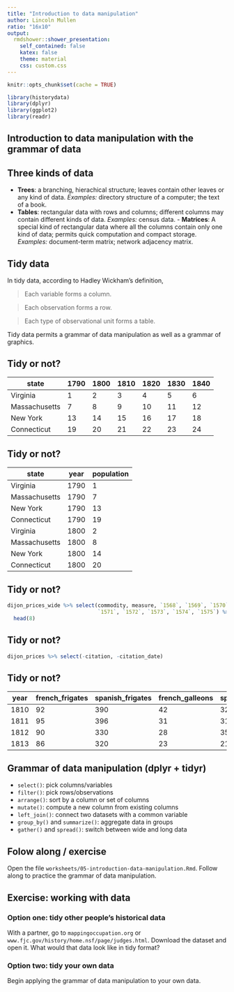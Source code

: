 ```yaml
---
title: "Introduction to data manipulation"
author: Lincoln Mullen
ratio: "16x10"
output:
  rmdshower::shower_presentation:
    self_contained: false
    katex: false
    theme: material
    css: custom.css
---
```


```r
knitr::opts_chunk$set(cache = TRUE)

library(historydata)
library(dplyr)
library(ggplot2)
library(readr)
```

## Introduction to data manipulation with the grammar of data {.title-slide}

## Three kinds of data

- **Trees**: a branching, hierachical structure; leaves contain other leaves or any kind of data. *Examples:* directory structure of a computer; the text of a book.
- **Tables**: rectangular data with rows and columns; different columns may contain different kinds of data. *Examples:* census data.
      - **Matrices**: A special kind of rectangular data where all the columns contain only one kind of data; permits quick computation and compact storage. *Examples:* document-term matrix; network adjacency matrix.

## Tidy data

In tidy data, according to Hadley Wickham's definition, 

> Each variable forms a column.

> Each observation forms a row.

> Each type of observational unit forms a table.
 
Tidy data permits a grammar of data manipulation as well as a grammar of graphics.
 
## Tidy or not?

| state          | 1790 | 1800 | 1810 | 1820 | 1830 | 1840
|----------------|------|------|------|------|------|-------
| Virginia       | 1    | 2    | 3    | 4    | 5    | 6
| Massachusetts  | 7    | 8    | 9    | 10   | 11   | 12
| New York       | 13   | 14   | 15   | 16   | 17   | 18
| Connecticut    | 19   | 20   | 21   | 22   | 23   | 24

## Tidy or not?

| state         | year   | population
|---------------|--------|---------------
| Virginia      | 1790   | 1
| Massachusetts | 1790   | 7
| New York      | 1790   | 13
| Connecticut   | 1790   | 19
| Virginia      | 1800   | 2
| Massachusetts | 1800   | 8
| New York      | 1800   | 14
| Connecticut   | 1800   | 20

## Tidy or not?

```r
dijon_prices_wide %>% select(commodity, measure, `1568`, `1569`, `1570`, 
                             `1571`, `1572`, `1573`, `1574`, `1575`) %>% 
  head(8)
```

## Tidy or not?

```r
dijon_prices %>% select(-citation, -citation_date)
```

## Tidy or not?

| year | french_frigates | spanish_frigates | french_galleons | spanish_galleons
|------|-----------------|------------------|-----------------|-------------------
| 1810 |               92| 390              | 42              | 32
| 1811 |               95| 396              | 31              | 31
| 1812 |               90| 330              | 28              | 35
| 1813 |               86| 320              | 23              | 21 

## Grammar of data manipulation (dplyr + tidyr)

- `select()`: pick columns/variables
- `filter()`: pick rows/observations
- `arrange()`: sort by a column or set of columns
- `mutate()`: compute a new column from existing columns
- `left_join()`: connect two datasets with a common variable
- `group_by()` and `summarize()`: aggregate data in groups
- `gather()` and `spread()`: switch between wide and long data

## Folow along / exercise

Open the file `worksheets/05-introduction-data-manipulation.Rmd`. Follow along to practice the grammar of data manipulation.

## Exercise: working with data

### Option one: tidy other people's historical data

With a partner, go to `mappingoccupation.org` or `www.fjc.gov/history/home.nsf/page/judges.html`. Download the dataset and open it. What would that data look like in tidy format?

### Option two: tidy your own data

Begin applying the grammar of data manipulation to your own data.

